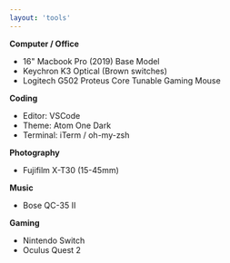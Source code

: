 ```yaml
---
layout: 'tools'
---
```


**Computer / Office**
- 16" Macbook Pro (2019) Base Model
- Keychron K3 Optical (Brown switches)
- Logitech G502 Proteus Core Tunable Gaming Mouse

**Coding**
- Editor: VSCode
- Theme: Atom One Dark
- Terminal: iTerm / oh-my-zsh

**Photography**
- Fujifilm X-T30 (15-45mm)

**Music**
- Bose QC-35 II

**Gaming**
- Nintendo Switch
- Oculus Quest 2

